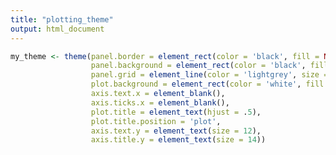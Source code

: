 ```yaml
---
title: "plotting_theme"
output: html_document
---
```

```r
my_theme <- theme(panel.border = element_rect(color = 'black', fill = NA, size = .9), 
                  panel.background = element_rect(color = 'black', fill = 'white'), 
                  panel.grid = element_line(color = 'lightgrey', size = .2), 
                  plot.background = element_rect(color = 'white', fill = 'white'), 
                  axis.text.x = element_blank(), 
                  axis.ticks.x = element_blank(), 
                  plot.title = element_text(hjust = .5), 
                  plot.title.position = 'plot',
                  axis.text.y = element_text(size = 12),
                  axis.title.y = element_text(size = 14))
```

